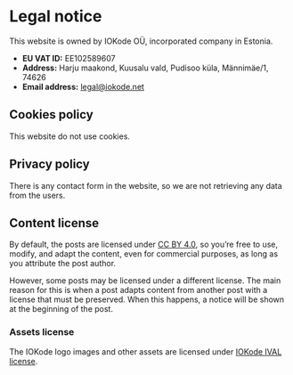 # Legal notice

This website is owned by IOKode OÜ, incorporated company in Estonia.
- **EU VAT ID:** EE102589607
- **Address:** Harju maakond, Kuusalu vald, Pudisoo küla, Männimäe/1, 74626
- **Email address:** [legal\@iokode.net](mailto:legal@iokode.net)

## Cookies policy
This website do not use cookies.

## Privacy policy
There is any contact form in the website, so we are not retrieving any data from the users.

## Content license
By default, the posts are licensed under [CC BY 4.0](https://creativecommons.org/licenses/by/4.0/),
so you’re free to use, modify, and adapt the content, even for commercial purposes, as long as you attribute
the post author.

However, some posts may be licensed under a different license. The main reason for this is when a post adapts
content from another post with a license that must be preserved. When this happens, a notice will be shown at
the beginning of the post.

### Assets license
The IOKode logo images and other assets are licensed under [IOKode IVAL license](/ival).